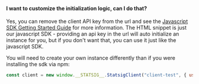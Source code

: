 
#### I want to customize the initialization logic, can I do that?

Yes, you can remove the client API key from the url and see the [Javascript SDK Getting Started Guide](https://docs.statsig.com/client/javascript-sdk#getting-started) for more information.  The HTML snippet is just our javascript SDK - providing an api key in the url will auto initialize an instance for you, but if you don't want that, you can use it just like the javascript SDK.

You will need to create your own instance differently than if you were installing the sdk via npm:

```js
const client = new window.__STATSIG__.StatsigClient("client-test", { userID: "123"}, {});
```